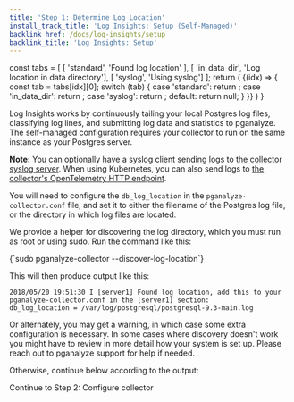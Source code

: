 ```yaml
---
title: 'Step 1: Determine Log Location'
install_track_title: 'Log Insights: Setup (Self-Managed)'
backlink_href: /docs/log-insights/setup
backlink_title: 'Log Insights: Setup'
---
```




  const tabs = [
    [ 'standard', 'Found log location' ],
    [ 'in_data_dir', 'Log location in data directory'],
    [ 'syslog', 'Using syslog']
  ];
  return (
    <TabPanel items={tabs}>
      {(idx) => {
        const tab = tabs[idx][0];
        switch (tab) {
          case 'standard':
            return <TabTextContent><StandardInstructions /></TabTextContent>;
          case 'in_data_dir':
            return <TabTextContent><InDataDirInstructions /></TabTextContent>;
          case 'syslog':
            return <TabTextContent><SyslogInstructions /></TabTextContent>;
          default:
            return null;
        }
      }}
    </TabPanel>
  )
}

Log Insights works by continuously tailing your local Postgres log files, classifying log lines,
and submitting log data and statistics to pganalyze. The self-managed configuration requires
your collector to run on the same instance as your Postgres server.

**Note:** You can optionally have a syslog client sending logs to [the collector
syslog server](https://pganalyze.com/docs/log-insights/setup/syslog-server). When using Kubernetes,
you can also send logs to [the collector's OpenTelemetry HTTP endpoint](https://pganalyze.com/docs/log-insights/setup/opentelemetry).

You will need to configure the `db_log_location` in the `pganalyze-collector.conf` file, and set
it to either the filename of the Postgres log file, or the directory in which log files are located.

We provide a helper for discovering the log directory, which you must run as root or using sudo. Run
the command like this:

<CodeBlock language="bash">
{`sudo pganalyze-collector --discover-log-location`}
</CodeBlock>

This will then produce output like this:

```
2018/05/20 19:51:30 I [server1] Found log location, add this to your pganalyze-collector.conf in the [server1] section:
db_log_location = /var/log/postgresql/postgresql-9.3-main.log
```

Or alternately, you may get a warning, in which case some extra configuration is necessary. In some cases where discovery
doesn't work you might have to review in more detail how your system is set up. Please reach out to pganalyze support
for help if needed.

Otherwise, continue below according to the output:

<SelfHostedLogAlternatives />

<Link className="btn btn-success" to="02_configure_collector">
  Continue to Step 2: Configure collector
</Link>
